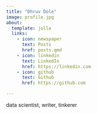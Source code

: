 ```yaml
---
title: "Dhruv Dole"
image: profile.jpg
about:
  template: jolla
  links:
    - icon: newspaper 
      text: Posts
      href: posts.qmd
    - icon: linkedin
      text: LinkedIn
      href: https://linkedin.com
    - icon: github
      text: Github
      href: https://github.com

---
```

data scientist, writer, tinkerer


